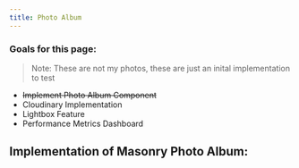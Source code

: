 ```yaml
---
title: Photo Album
---
```


### Goals for this page:
> Note: These are not my photos, these are just an inital implementation to test
 - ~~Implement Photo Album Component~~
 - Cloudinary Implementation
 - Lightbox Feature
 - Performance Metrics Dashboard

## Implementation of Masonry Photo Album:
<MasonryPhotoAlbum />